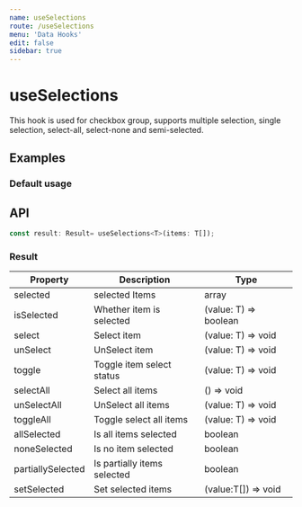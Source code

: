 ```yaml
---
name: useSelections
route: /useSelections
menu: 'Data Hooks'
edit: false
sidebar: true
---
```



# useSelections

This hook is used for checkbox group, supports multiple selection, single selection, select-all, select-none and semi-selected.

## Examples

### Default usage
<JackBox jsCode={Demo1CodeJsx} tsCode={Demo1CodeTsx} demoName='Default usage' description='Checkbox group'>
  <Demo1 />
</JackBox>

## API

```javascript
const result: Result= useSelections<T>(items: T[]);
```

### Result

| Property          | Description                 | Type                  |
|-------------------|-----------------------------|-----------------------|
| selected          | selected Items              | array                 |
| isSelected        | Whether item is selected    | (value: T) => boolean |
| select            | Select item                 | (value: T) => void    |
| unSelect          | UnSelect item               | (value: T) => void    |
| toggle            | Toggle item select status   | (value: T) => void    |
| selectAll         | Select all items            | () => void            |
| unSelectAll       | UnSelect all items          | (value: T) => void    |
| toggleAll         | Toggle select all items     | (value: T) => void    |
| allSelected       | Is all items selected       | boolean               |
| noneSelected      | Is no item selected         | boolean               |
| partiallySelected | Is partially items selected | boolean               |
| setSelected       | Set selected items          | (value:T[]) => void   |